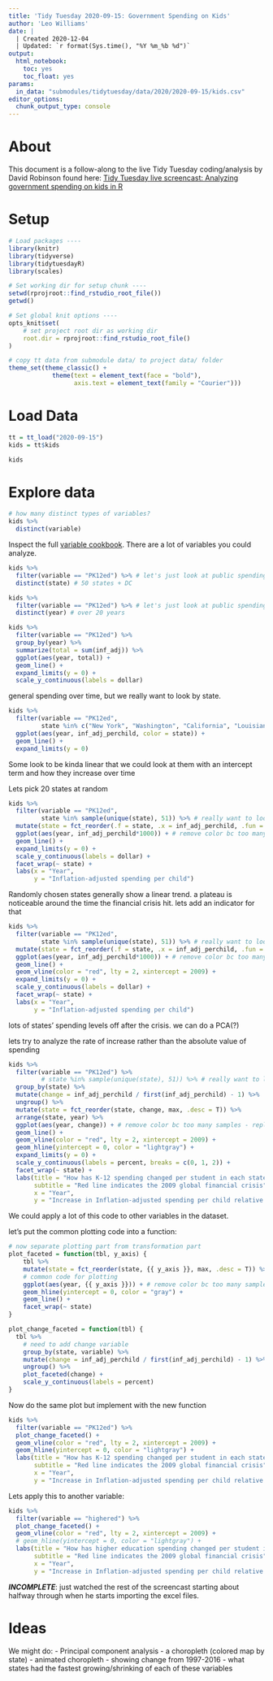 ```yaml
---
title: 'Tidy Tuesday 2020-09-15: Government Spending on Kids'
author: 'Leo Williams'
date: |
  | Created 2020-12-04
  | Updated: `r format(Sys.time(), "%Y %m_%b %d")`
output: 
  html_notebook: 
    toc: yes
    toc_float: yes
params:
  in_data: "submodules/tidytuesday/data/2020/2020-09-15/kids.csv"
editor_options: 
  chunk_output_type: console
---
```


# About

This document is a follow-along to the live Tidy Tuesday coding/analysis by David Robinson found here: [Tidy Tuesday live screencast: Analyzing government spending on kids in R](https://www.youtube.com/watch?v=dHRPrVsnNwo)

# Setup

```r
# Load packages ----
library(knitr)
library(tidyverse)
library(tidytuesdayR)
library(scales)

# Set working dir for setup chunk ----
setwd(rprojroot::find_rstudio_root_file())
getwd()

# Set global knit options ----
opts_knit$set(
    # set project root dir as working dir
    root.dir = rprojroot::find_rstudio_root_file()
)
```

```r
# copy tt data from submodule data/ to project data/ folder
theme_set(theme_classic() +
            theme(text = element_text(face = "bold"),
                  axis.text = element_text(family = "Courier")))
```

# Load Data

```r
tt = tt_load("2020-09-15")
kids = tt$kids
```

```r
kids
```


# Explore data

```r
# how many distinct types of variables?
kids %>%
  distinct(variable)
```

Inspect the full [variable cookbook](https://jrosen48.github.io/tidykids/articles/tidykids-codebook.html). There are a lot of variables you could analyze.

```r
kids %>%
  filter(variable == "PK12ed") %>% # let's just look at public spending for K-12
  distinct(state) # 50 states + DC
```

```r
kids %>%
  filter(variable == "PK12ed") %>% # let's just look at public spending for K-12
  distinct(year) # over 20 years
```

```r
kids %>%
  filter(variable == "PK12ed") %>%
  group_by(year) %>%
  summarize(total = sum(inf_adj)) %>%
  ggplot(aes(year, total)) +
  geom_line() +
  expand_limits(y = 0) +
  scale_y_continuous(labels = dollar)
```
general spending over time, but we really want to look by state.

```r
kids %>%
  filter(variable == "PK12ed", 
         state %in% c("New York", "Washington", "California", "Louisiana", "Texas", "Florida")) %>% # really want to look by state
  ggplot(aes(year, inf_adj_perchild, color = state)) +
  geom_line() +
  expand_limits(y = 0)
```
Some look to be kinda linear that we could look at them with an intercept term and how they increase over time

Lets pick 20 states at random
```r
kids %>%
  filter(variable == "PK12ed", 
         state %in% sample(unique(state), 51)) %>% # really want to look by state
  mutate(state = fct_reorder(.f = state, .x = inf_adj_perchild, .fun = max, .desc = T)) %>% # reorder plot based on max value on every states line
  ggplot(aes(year, inf_adj_perchild*1000)) + # remove color bc too many samples - replace with facet
  geom_line() +
  expand_limits(y = 0) +
  scale_y_continuous(labels = dollar) +
  facet_wrap(~ state) +
  labs(x = "Year", 
       y = "Inflation-adjusted spending per child")
```
Randomly chosen states generally show a linear trend. a plateau is noticeable around the time the financial crisis hit. lets add an indicator for that

```r
kids %>%
  filter(variable == "PK12ed", 
         state %in% sample(unique(state), 51)) %>% # really want to look by state
  mutate(state = fct_reorder(.f = state, .x = inf_adj_perchild, .fun = max, .desc = T)) %>% # reorder plot based on max value on every states line
  ggplot(aes(year, inf_adj_perchild*1000)) + # remove color bc too many samples - replace with facet
  geom_line() +
  geom_vline(color = "red", lty = 2, xintercept = 2009) +
  expand_limits(y = 0) +
  scale_y_continuous(labels = dollar) +
  facet_wrap(~ state) +
  labs(x = "Year", 
       y = "Inflation-adjusted spending per child")
```
lots of states' spending levels off after the crisis. we can do a PCA(?)

lets try to analyze the rate of increase rather than the absolute value of spending
```r
kids %>%
  filter(variable == "PK12ed") %>%
         # state %in% sample(unique(state), 51)) %>% # really want to look by state
  group_by(state) %>%
  mutate(change = inf_adj_perchild / first(inf_adj_perchild) - 1) %>%
  ungroup() %>%
  mutate(state = fct_reorder(state, change, max, .desc = T)) %>%
  arrange(state, year) %>%
  ggplot(aes(year, change)) + # remove color bc too many samples - replace with facet
  geom_line() +
  geom_vline(color = "red", lty = 2, xintercept = 2009) +
  geom_hline(yintercept = 0, color = "lightgray") +
  expand_limits(y = 0) +
  scale_y_continuous(labels = percent, breaks = c(0, 1, 2)) +
  facet_wrap(~ state) +
  labs(title = "How has K-12 spending changed per student in each state?",
       subtitle = "Red line indicates the 2009 global financial crisis",
       x = "Year", 
       y = "Increase in Inflation-adjusted spending per child relative to 1997")
```

We could apply a lot of this code to other variables in the dataset.

let's put the common plotting code into a function:
```r
# now separate plotting part from transformation part
plot_faceted = function(tbl, y_axis) {
    tbl %>%
    mutate(state = fct_reorder(state, {{ y_axis }}, max, .desc = T)) %>%
    # common code for plotting
    ggplot(aes(year, {{ y_axis }})) + # remove color bc too many samples - replace with facet
    geom_hline(yintercept = 0, color = "gray") +
    geom_line() +
    facet_wrap(~ state)
}

plot_change_faceted = function(tbl) {
  tbl %>%
    # need to add change variable
    group_by(state, variable) %>%
    mutate(change = inf_adj_perchild / first(inf_adj_perchild) - 1) %>%
    ungroup() %>%
    plot_faceted(change) +
    scale_y_continuous(labels = percent)
}
```

Now do the same plot but implement with the new function
```r
kids %>%
  filter(variable == "PK12ed") %>%
  plot_change_faceted() +
  geom_vline(color = "red", lty = 2, xintercept = 2009) +
  geom_hline(yintercept = 0, color = "lightgray") +
  labs(title = "How has K-12 spending changed per student in each state?",
       subtitle = "Red line indicates the 2009 global financial crisis",
       x = "Year", 
       y = "Increase in Inflation-adjusted spending per child relative to 1997")
```

Lets apply this to another variable:
```r
kids %>%
  filter(variable == "highered") %>%
  plot_change_faceted() +
  geom_vline(color = "red", lty = 2, xintercept = 2009) +
  # geom_hline(yintercept = 0, color = "lightgray") +
  labs(title = "How has higher education spending changed per student in each state?",
       subtitle = "Red line indicates the 2009 global financial crisis",
       x = "Year", 
       y = "Increase in Inflation-adjusted spending per child relative to 1997")
```

***INCOMPLETE***: just watched the rest of the screencast starting about halfway through when he starts importing the excel files.

# Ideas

We might do:
- Principal component analysis
- a choropleth (colored map by state)
- animated choropleth - showing change from 1997-2016
- what states had the fastest growing/shrinking of each of these variables
